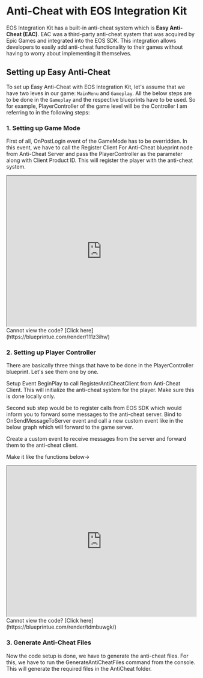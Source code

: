 # Anti-Cheat with EOS Integration Kit

EOS Integration Kit has a built-in anti-cheat system which is **Easy Anti-Cheat (EAC)**. EAC was a third-party anti-cheat system that was acquired by Epic Games and integrated into the EOS SDK. This integration allows developers to easily add anti-cheat functionality to their games without having to worry about implementing it themselves.

## Setting up Easy Anti-Cheat

To set up Easy Anti-Cheat with EOS Integration Kit, let's assume that we have two leves in our game: `MainMenu` and `Gameplay`. All the below steps are to be done in the `Gameplay` and the respective blueprints have to be used. So for example, PlayerController of the game level will be the Controller I am referring to in the following steps:

### 1. Setting up Game Mode

First of all, OnPostLogin event of the GameMode has to be overridden. In this event, we have to call the Register Client For Anti-Cheat blueprint node from Anti-Cheat Server and pass the PlayerController as the parameter along with Client Product ID. This will register the player with the anti-cheat system.

<iframe src="https://blueprintue.com/render/111z3ihv/" scrolling="no" allowfullscreen width="100%" height="400px"></iframe>
Cannot view the code? [Click here](https://blueprintue.com/render/111z3ihv/)

### 2. Setting up Player Controller

There are basically three things that have to be done in the PlayerController blueprint. Let's see them one by one.

Setup Event BeginPlay to call RegisterAntiCheatClient from Anti-Cheat Client. This will initialize the anti-cheat system for the player. Make sure this is done locally only.

Second sub step would be to register calls from EOS SDK which would inform you to forward some messages to the anti-cheat server. Bind to OnSendMessageToServer event and call a new custom event like in the below graph which will forward to the game server.

Create a custom event to receive messages from the server and forward them to the anti-cheat client.

Make it like the functions below->

<iframe src="https://blueprintue.com/render/tdmbuwgk/" scrolling="no" allowfullscreen width="100%" height="400px"></iframe>
Cannot view the code? [Click here](https://blueprintue.com/render/tdmbuwgk/)

### 3. Generate Anti-Cheat Files

Now the code setup is done, we have to generate the anti-cheat files. For this, we have to run the GenerateAntiCheatFiles command from the console. This will generate the required files in the AntiCheat folder.

